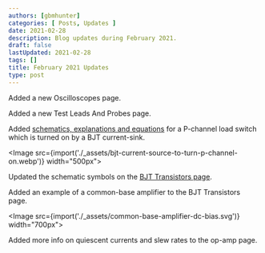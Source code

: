 ```yaml
---
authors: [gbmhunter]
categories: [ Posts, Updates ]
date: 2021-02-28
description: Blog updates during February 2021.
draft: false
lastUpdated: 2021-02-28
tags: []
title: February 2021 Updates
type: post
---
```



Added a new Oscilloscopes page.

Added a new Test Leads And Probes page.

Added [schematics, explanations and equations](/electronics/circuit-design/load-switches/) for a P-channel load switch which is turned on by a BJT current-sink.

<Image src={import('./_assets/bjt-current-source-to-turn-p-channel-on.webp')} width="500px"></Image>

Updated the schematic symbols on the [BJT Transistors page](/electronics/components/transistors/bipolar-junction-transistors-bjts).

Added an example of a common-base amplifier to the BJT Transistors page.

<Image src={import('./_assets/common-base-amplifier-dc-bias.svg')} width="700px"></Image>

Added more info on quiescent currents and slew rates to the op-amp page.
